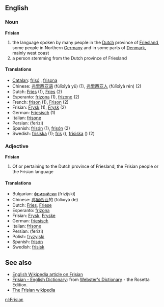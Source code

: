 ==English==
===Noun===
'''Frisian'''

# the language spoken by many people in the [[Dutch]] province of [[Friesland]], some people in Northern [[Germany]] and in some parts of [[Denmark]], mainly west coast 
# a person stemming from the Dutch province of Friesland

====Translations====
*[[Catalan]]: [[frisó]] {{m}}, [[frisona]] {{f}}
*Chinese: [[弗里西亚语]] (fúlǐxīyà yǔ) (1), [[弗里西亚人]] (fúlǐxīyà rén) (2)
*Dutch: [[Fries]] {{n}} (1), [[Fries]] {{m}} (2)
*Esperanto: [[frizona]] (1), [[frizono]] (2)
*French: [[frison]] {{m}} (1), [[Frison]] {{m}} (2)
*Frisian: [[Frysk]] {{n}} (1), [[Frysk]] {{m}} (2)
*German: [[Friesisch]] {{n}} (1)
*Italian: [[frisone]] {{m}}
*Persian: {{FAchar|[[فریزی]]}} (ferizi)
*Spanish: [[frisón]] {{m}} (1), [[frisón]] {{m}} (2)
*Swedish: [[frisiska]] {{c}} (1); [[fris]] {{c}} ({{m}}), [[frisiska]] {{c}} ({{f}}) (2)

===Adjective===
'''Frisian'''

#Of or pertaining to the Dutch province of Friesland, the Frisian people or the Frisian language 

====Translations====
*Bulgarian: [[фризийски]] (frizijski) {{m}}
*Chinese: [[弗里西亚]]的 (fúlǐxīyà de)
*Dutch: [[Fries]], [[Friese]]
*Esperanto: [[frizona]]
*Frisian: [[Frysk]], [[Fryske]]
*German: [[friesisch]]
*Italian: [[frisone]]
*Persian: {{FAchar|[[فریزی]]}} (ferizi)
*Polish: [[fryzyjski]]
*Spanish: [[frisón]]
*Swedish: [[frisisk]]

==See also==
{{interwiktionary|code=nl}}
* [[w:Frisian|English Wikipedia article on Frisian]]
* [http://www.websters-online-dictionary.org/definition/Frisian-english/ Frisian - English Dictionary]: from [http://www.websters-online-dictionary.org/ Webster's Dictionary] - the Rosetta Edition.
* [http://fy.wikipedia.org/wiki/Haadside The Frisian wikipedia]

[[nl:Frisian]]